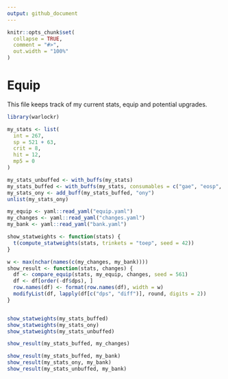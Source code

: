 ```yaml
---
output: github_document
---
```


```r
knitr::opts_chunk$set(
  collapse = TRUE,
  comment = "#>",
  out.width = "100%"
)
```

# Equip

This file keeps track of my current stats, equip and potential upgrades.

```r
library(warlockr)

my_stats <- list(
  int = 267,
  sp = 521 + 63,
  crit = 8,
  hit = 12,
  mp5 = 0
)

my_stats_unbuffed <- with_buffs(my_stats)
my_stats_buffed <- with_buffs(my_stats, consumables = c("gae", "eosp", "bwo"))
my_stats_ony <- add_buff(my_stats_buffed, "ony")
unlist(my_stats_ony)

my_equip <- yaml::read_yaml("equip.yaml")
my_changes <- yaml::read_yaml("changes.yaml")
my_bank <- yaml::read_yaml("bank.yaml")

show_statweights <- function(stats) {
  t(compute_statweights(stats, trinkets = "toep", seed = 42))
}

w <- max(nchar(names(c(my_changes, my_bank))))
show_result <- function(stats, changes) {
  df <- compare_equip(stats, my_equip, changes, seed = 561)
  df <- df[order(-df$dps), ]
  row.names(df) <- format(row.names(df), width = w)
  modifyList(df, lapply(df[c("dps", "diff")], round, digits = 2))
}


show_statweights(my_stats_buffed)
show_statweights(my_stats_ony)
show_statweights(my_stats_unbuffed)

show_result(my_stats_buffed, my_changes)

show_result(my_stats_buffed, my_bank)
show_result(my_stats_ony, my_bank)
show_result(my_stats_unbuffed, my_bank)
```

